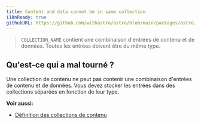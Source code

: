 ```yaml
---
title: Content and data cannot be in same collection.
i18nReady: true
githubURL: https://github.com/withastro/astro/blob/main/packages/astro/src/core/errors/errors-data.ts
---
```


> `COLLECTION_NAME` contient une combinaison d'entrées de contenu et de données. Toutes les entrées doivent être du même type.

## Qu'est-ce qui a mal tourné ?
Une collection de contenu ne peut pas contenir une combinaison d'entrées de contenu et de données. Vous devez stocker les entrées dans des collections séparées en fonction de leur type.

**Voir aussi:**
- [Définition des collections de contenu](/fr/guides/content-collections/#définition-des-collections)
